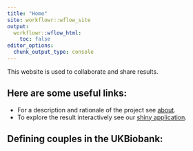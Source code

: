 ```yaml
---
title: "Home"
site: workflowr::wflow_site
output:
  workflowr::wflow_html:
    toc: false
editor_options:
  chunk_output_type: console
---
```


This website is used to collaborate and share results.

## Here are some useful links: 

*  For a description and rationale of the project see [about](about.html).
*  To explore the result interactively see our [shiny application](https://jennysjaarda.shinyapps.io/proxymr/).

## Defining couples in the UKBiobank: 

## 

